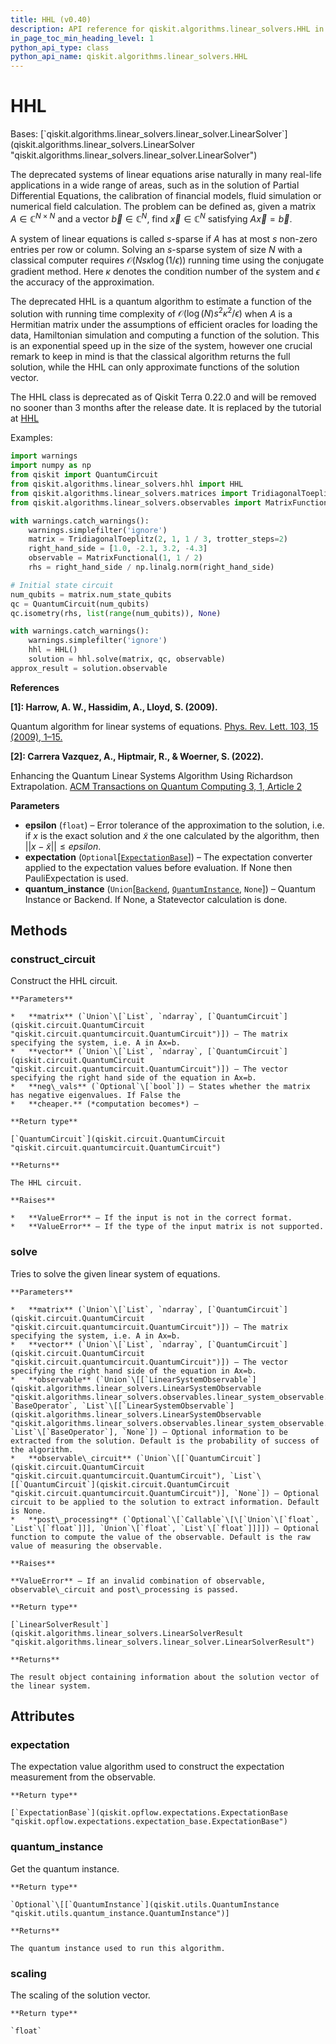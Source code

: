 ```yaml
---
title: HHL (v0.40)
description: API reference for qiskit.algorithms.linear_solvers.HHL in qiskit v0.40
in_page_toc_min_heading_level: 1
python_api_type: class
python_api_name: qiskit.algorithms.linear_solvers.HHL
---
```


# HHL

<Class id="qiskit.algorithms.linear_solvers.HHL" isDedicatedPage={true} github="https://github.com/qiskit/qiskit/tree/stable/0.23/qiskit/algorithms/linear_solvers/hhl.py" signature="HHL(epsilon=0.01, expectation=None, quantum_instance=None)" modifiers="class">
  Bases: [`qiskit.algorithms.linear_solvers.linear_solver.LinearSolver`](qiskit.algorithms.linear_solvers.LinearSolver "qiskit.algorithms.linear_solvers.linear_solver.LinearSolver")

  The deprecated systems of linear equations arise naturally in many real-life applications in a wide range of areas, such as in the solution of Partial Differential Equations, the calibration of financial models, fluid simulation or numerical field calculation. The problem can be defined as, given a matrix $A\in\mathbb{C}^{N\times N}$ and a vector $\vec{b}\in\mathbb{C}^{N}$, find $\vec{x}\in\mathbb{C}^{N}$ satisfying $A\vec{x}=\vec{b}$.

  A system of linear equations is called $s$-sparse if $A$ has at most $s$ non-zero entries per row or column. Solving an $s$-sparse system of size $N$ with a classical computer requires $\mathcal{ O }(Ns\kappa\log(1/\epsilon))$ running time using the conjugate gradient method. Here $\kappa$ denotes the condition number of the system and $\epsilon$ the accuracy of the approximation.

  The deprecated HHL is a quantum algorithm to estimate a function of the solution with running time complexity of $\mathcal{ O }(\log(N)s^{2}\kappa^{2}/\epsilon)$ when $A$ is a Hermitian matrix under the assumptions of efficient oracles for loading the data, Hamiltonian simulation and computing a function of the solution. This is an exponential speed up in the size of the system, however one crucial remark to keep in mind is that the classical algorithm returns the full solution, while the HHL can only approximate functions of the solution vector.

  The HHL class is deprecated as of Qiskit Terra 0.22.0 and will be removed no sooner than 3 months after the release date. It is replaced by the tutorial at [HHL](https://qiskit.org/textbook/ch-applications/hhl_tutorial.html)

  Examples:

  ```python
  import warnings
  import numpy as np
  from qiskit import QuantumCircuit
  from qiskit.algorithms.linear_solvers.hhl import HHL
  from qiskit.algorithms.linear_solvers.matrices import TridiagonalToeplitz
  from qiskit.algorithms.linear_solvers.observables import MatrixFunctional

  with warnings.catch_warnings():
      warnings.simplefilter('ignore')
      matrix = TridiagonalToeplitz(2, 1, 1 / 3, trotter_steps=2)
      right_hand_side = [1.0, -2.1, 3.2, -4.3]
      observable = MatrixFunctional(1, 1 / 2)
      rhs = right_hand_side / np.linalg.norm(right_hand_side)

  # Initial state circuit
  num_qubits = matrix.num_state_qubits
  qc = QuantumCircuit(num_qubits)
  qc.isometry(rhs, list(range(num_qubits)), None)

  with warnings.catch_warnings():
      warnings.simplefilter('ignore')
      hhl = HHL()
      solution = hhl.solve(matrix, qc, observable)
  approx_result = solution.observable
  ```

  **References**

  **\[1]: Harrow, A. W., Hassidim, A., Lloyd, S. (2009).**

  Quantum algorithm for linear systems of equations. [Phys. Rev. Lett. 103, 15 (2009), 1–15.](https://doi.org/10.1103/PhysRevLett.103.150502)

  **\[2]: Carrera Vazquez, A., Hiptmair, R., & Woerner, S. (2022).**

  Enhancing the Quantum Linear Systems Algorithm Using Richardson Extrapolation. [ACM Transactions on Quantum Computing 3, 1, Article 2](https://doi.org/10.1145/3490631)

  **Parameters**

  *   **epsilon** (`float`) – Error tolerance of the approximation to the solution, i.e. if $x$ is the exact solution and $\tilde{x}$ the one calculated by the algorithm, then $||x - \tilde{x}|| \le epsilon$.
  *   **expectation** (`Optional`\[[`ExpectationBase`](qiskit.opflow.expectations.ExpectationBase "qiskit.opflow.expectations.expectation_base.ExpectationBase")]) – The expectation converter applied to the expectation values before evaluation. If None then PauliExpectation is used.
  *   **quantum\_instance** (`Union`\[[`Backend`](qiskit.providers.Backend "qiskit.providers.backend.Backend"), [`QuantumInstance`](qiskit.utils.QuantumInstance "qiskit.utils.quantum_instance.QuantumInstance"), `None`]) – Quantum Instance or Backend. If None, a Statevector calculation is done.

  ## Methods

  <span id="qiskit-algorithms-linear-solvers-hhl-construct-circuit" />

  ### construct\_circuit

  <Function id="qiskit.algorithms.linear_solvers.HHL.construct_circuit" signature="HHL.construct_circuit(matrix, vector, neg_vals=True)">
    Construct the HHL circuit.

    **Parameters**

    *   **matrix** (`Union`\[`List`, `ndarray`, [`QuantumCircuit`](qiskit.circuit.QuantumCircuit "qiskit.circuit.quantumcircuit.QuantumCircuit")]) – The matrix specifying the system, i.e. A in Ax=b.
    *   **vector** (`Union`\[`List`, `ndarray`, [`QuantumCircuit`](qiskit.circuit.QuantumCircuit "qiskit.circuit.quantumcircuit.QuantumCircuit")]) – The vector specifying the right hand side of the equation in Ax=b.
    *   **neg\_vals** (`Optional`\[`bool`]) – States whether the matrix has negative eigenvalues. If False the
    *   **cheaper.** (*computation becomes*) –

    **Return type**

    [`QuantumCircuit`](qiskit.circuit.QuantumCircuit "qiskit.circuit.quantumcircuit.QuantumCircuit")

    **Returns**

    The HHL circuit.

    **Raises**

    *   **ValueError** – If the input is not in the correct format.
    *   **ValueError** – If the type of the input matrix is not supported.
  </Function>

  <span id="qiskit-algorithms-linear-solvers-hhl-solve" />

  ### solve

  <Function id="qiskit.algorithms.linear_solvers.HHL.solve" signature="HHL.solve(matrix, vector, observable=None, observable_circuit=None, post_processing=None)">
    Tries to solve the given linear system of equations.

    **Parameters**

    *   **matrix** (`Union`\[`List`, `ndarray`, [`QuantumCircuit`](qiskit.circuit.QuantumCircuit "qiskit.circuit.quantumcircuit.QuantumCircuit")]) – The matrix specifying the system, i.e. A in Ax=b.
    *   **vector** (`Union`\[`List`, `ndarray`, [`QuantumCircuit`](qiskit.circuit.QuantumCircuit "qiskit.circuit.quantumcircuit.QuantumCircuit")]) – The vector specifying the right hand side of the equation in Ax=b.
    *   **observable** (`Union`\[[`LinearSystemObservable`](qiskit.algorithms.linear_solvers.LinearSystemObservable "qiskit.algorithms.linear_solvers.observables.linear_system_observable.LinearSystemObservable"), `BaseOperator`, `List`\[[`LinearSystemObservable`](qiskit.algorithms.linear_solvers.LinearSystemObservable "qiskit.algorithms.linear_solvers.observables.linear_system_observable.LinearSystemObservable")], `List`\[`BaseOperator`], `None`]) – Optional information to be extracted from the solution. Default is the probability of success of the algorithm.
    *   **observable\_circuit** (`Union`\[[`QuantumCircuit`](qiskit.circuit.QuantumCircuit "qiskit.circuit.quantumcircuit.QuantumCircuit"), `List`\[[`QuantumCircuit`](qiskit.circuit.QuantumCircuit "qiskit.circuit.quantumcircuit.QuantumCircuit")], `None`]) – Optional circuit to be applied to the solution to extract information. Default is None.
    *   **post\_processing** (`Optional`\[`Callable`\[\[`Union`\[`float`, `List`\[`float`]]], `Union`\[`float`, `List`\[`float`]]]]) – Optional function to compute the value of the observable. Default is the raw value of measuring the observable.

    **Raises**

    **ValueError** – If an invalid combination of observable, observable\_circuit and post\_processing is passed.

    **Return type**

    [`LinearSolverResult`](qiskit.algorithms.linear_solvers.LinearSolverResult "qiskit.algorithms.linear_solvers.linear_solver.LinearSolverResult")

    **Returns**

    The result object containing information about the solution vector of the linear system.
  </Function>

  ## Attributes

  ### expectation

  <Attribute id="qiskit.algorithms.linear_solvers.HHL.expectation">
    The expectation value algorithm used to construct the expectation measurement from the observable.

    **Return type**

    [`ExpectationBase`](qiskit.opflow.expectations.ExpectationBase "qiskit.opflow.expectations.expectation_base.ExpectationBase")
  </Attribute>

  ### quantum\_instance

  <Attribute id="qiskit.algorithms.linear_solvers.HHL.quantum_instance">
    Get the quantum instance.

    **Return type**

    `Optional`\[[`QuantumInstance`](qiskit.utils.QuantumInstance "qiskit.utils.quantum_instance.QuantumInstance")]

    **Returns**

    The quantum instance used to run this algorithm.
  </Attribute>

  ### scaling

  <Attribute id="qiskit.algorithms.linear_solvers.HHL.scaling">
    The scaling of the solution vector.

    **Return type**

    `float`
  </Attribute>
</Class>

